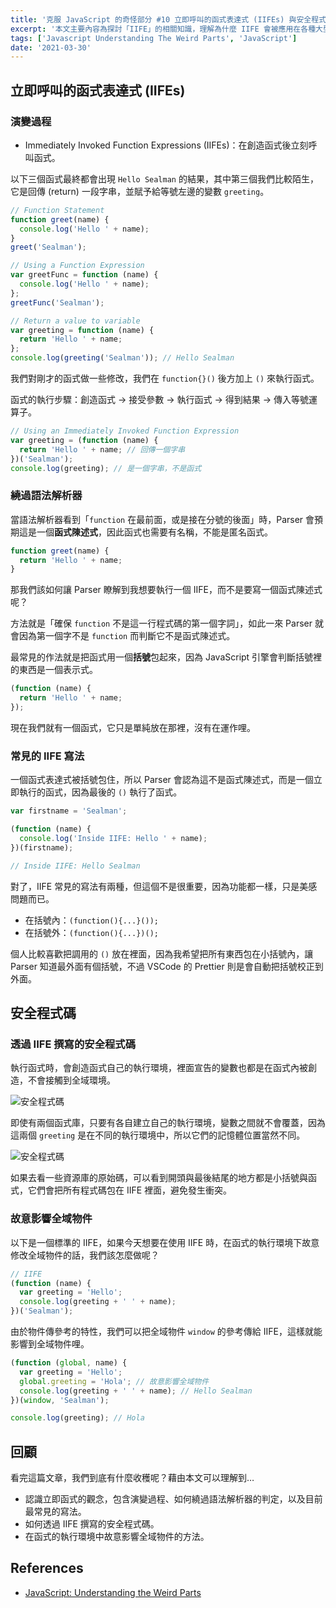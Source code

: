 ```yaml
---
title: '克服 JavaScript 的奇怪部分 #10 立即呼叫的函式表達式 (IIFEs) 與安全程式碼'
excerpt: '本文主要內容為探討「IIFE」的相關知識，理解為什麼 IIFE 會被應用在各種大型框架或資源庫裡面，並且能幫助撰寫安全的程式碼。'
tags: ['Javascript Understanding The Weird Parts', 'JavaScript']
date: '2021-03-30'
---
```


## 立即呼叫的函式表達式 (IIFEs)

### 演變過程

- Immediately Invoked Function Expressions (IIFEs)：在創造函式後立刻呼叫函式。

以下三個函式最終都會出現 `Hello Sealman` 的結果，其中第三個我們比較陌生，它是回傳 (return) 一段字串，並賦予給等號左邊的變數 `greeting`。

```javascript
// Function Statement
function greet(name) {
  console.log('Hello ' + name);
}
greet('Sealman');

// Using a Function Expression
var greetFunc = function (name) {
  console.log('Hello ' + name);
};
greetFunc('Sealman');

// Return a value to variable
var greeting = function (name) {
  return 'Hello ' + name;
};
console.log(greeting('Sealman')); // Hello Sealman
```

我們對剛才的函式做一些修改，我們在 `function{}()` 後方加上 `()` 來執行函式。

函式的執行步驟：創造函式 → 接受參數 → 執行函式 → 得到結果 → 傳入等號運算子。

```javascript
// Using an Immediately Invoked Function Expression
var greeting = (function (name) {
  return 'Hello ' + name; // 回傳一個字串
})('Sealman');
console.log(greeting); // 是一個字串，不是函式
```

### 繞過語法解析器

當語法解析器看到「`function` 在最前面，或是接在分號的後面」時，Parser 會預期這是一個**函式陳述式**，因此函式也需要有名稱，不能是匿名函式。

```javascript
function greet(name) {
  return 'Hello ' + name;
}
```

那我們該如何讓 Parser 瞭解到我想要執行一個 IIFE，而不是要寫一個函式陳述式呢？

方法就是「確保 `function` 不是這一行程式碼的第一個字詞」，如此一來 Parser 就會因為第一個字不是 `function` 而判斷它不是函式陳述式。

最常見的作法就是把函式用一個**括號**包起來，因為 JavaScript 引擎會判斷括號裡的東西是一個表示式。

```javascript
(function (name) {
  return 'Hello ' + name;
});
```

現在我們就有一個函式，它只是單純放在那裡，沒有在運作哩。

### 常見的 IIFE 寫法

一個函式表達式被括號包住，所以 Parser 會認為這不是函式陳述式，而是一個立即執行的函式，因為最後的 `()` 執行了函式。

```javascript
var firstname = 'Sealman';

(function (name) {
  console.log('Inside IIFE: Hello ' + name);
})(firstname);

// Inside IIFE: Hello Sealman
```

對了，IIFE 常見的寫法有兩種，但這個不是很重要，因為功能都一樣，只是美感問題而已。

- 在括號內：`(function(){...}());`
- 在括號外：`(function(){...})();`

個人比較喜歡把調用的 `()` 放在裡面，因為我希望把所有東西包在小括號內，讓 Parser 知道最外面有個括號，不過 VSCode 的 Prettier 則是會自動把括號校正到外面。

## 安全程式碼

### 透過 IIFE 撰寫的安全程式碼

執行函式時，會創造函式自己的執行環境，裡面宣告的變數也都是在函式內被創造，不會接觸到全域環境。

![安全程式碼](https://i.imgur.com/iFXjP96.png)

即使有兩個函式庫，只要有各自建立自己的執行環境，變數之間就不會覆蓋，因為這兩個 `greeting` 是在不同的執行環境中，所以它們的記憶體位置當然不同。

![安全程式碼](https://i.imgur.com/5R1izB6.png)

如果去看一些資源庫的原始碼，可以看到開頭與最後結尾的地方都是小括號與函式，它們會把所有程式碼包在 IIFE 裡面，避免發生衝突。

### 故意影響全域物件

以下是一個標準的 IIFE，如果今天想要在使用 IIFE 時，在函式的執行環境下故意修改全域物件的話，我們該怎麼做呢？

```javascript
// IIFE
(function (name) {
  var greeting = 'Hello';
  console.log(greeting + ' ' + name);
})('Sealman');
```

由於物件傳參考的特性，我們可以把全域物件 `window` 的參考傳給 IIFE，這樣就能影響到全域物件哩。

```javascript
(function (global, name) {
  var greeting = 'Hello';
  global.greeting = 'Hola'; // 故意影響全域物件
  console.log(greeting + ' ' + name); // Hello Sealman
})(window, 'Sealman');

console.log(greeting); // Hola
```

## 回顧

看完這篇文章，我們到底有什麼收穫呢？藉由本文可以理解到…

- 認識立即函式的觀念，包含演變過程、如何繞過語法解析器的判定，以及目前最常見的寫法。
- 如何透過 IIFE 撰寫的安全程式碼。
- 在函式的執行環境中故意影響全域物件的方法。

## References

- [JavaScript: Understanding the Weird Parts](https://www.udemy.com/course/understand-javascript/)
